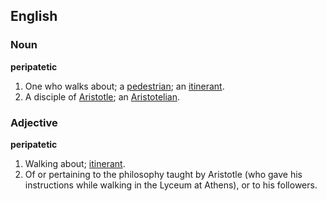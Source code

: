 ==English==
===Noun===
'''peripatetic'''

#One who walks about; a [[pedestrian]]; an [[itinerant]].
#A disciple of [[Aristotle]]; an [[Aristotelian]].

===Adjective===
'''peripatetic'''

#Walking about; [[itinerant]].
#Of or pertaining to the philosophy taught by Aristotle (who gave his instructions while walking in the Lyceum at Athens), or to his followers.